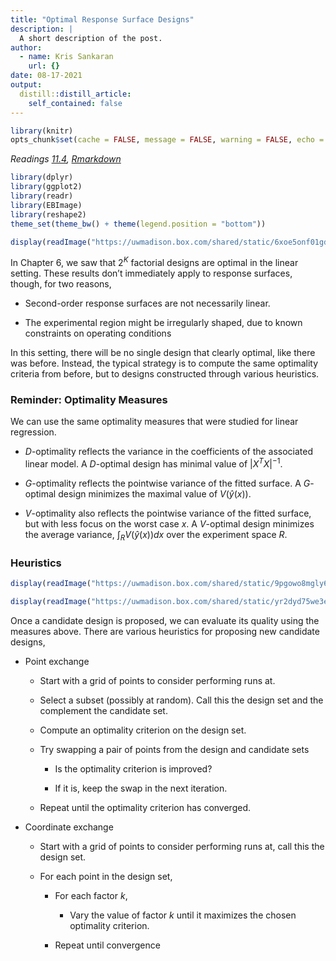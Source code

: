 ```yaml
---
title: "Optimal Response Surface Designs"
description: |
  A short description of the post.
author:
  - name: Kris Sankaran
    url: {}
date: 08-17-2021
output:
  distill::distill_article:
    self_contained: false
---
```


```r
library(knitr)
opts_chunk$set(cache = FALSE, message = FALSE, warning = FALSE, echo = TRUE)
```

_Readings [11.4](), [Rmarkdown]()_

```r
library(dplyr)
library(ggplot2)
library(readr)
library(EBImage)
library(reshape2)
theme_set(theme_bw() + theme(legend.position = "bottom"))
```

```r
display(readImage("https://uwmadison.box.com/shared/static/6xoe5onf01gdpaef6g0qtcstbhb9w72n.png"))
```

In Chapter 6, we saw that $2^{K}$ factorial designs are optimal in the linear
setting. These results don’t immediately apply to response surfaces, though, for
two reasons,

* Second-order response surfaces are not necessarily linear.

* The experimental region might be irregularly shaped, due to known constraints
on operating conditions

In this setting, there will be no single design that clearly optimal, like there
was before. Instead, the typical strategy is to compute the same optimality
criteria from before, but to designs constructed through various heuristics.

### Reminder: Optimality Measures

We can use the same optimality measures that were studied for linear regression.

* $D$-optimality reflects the variance in the coefficients of the associated
linear model. A $D$-optimal design has minimal value of
$\left|X^{T}X\right|^{-1}$.

* $G$-optimality reflects the pointwise variance of the fitted surface. A
$G$-optimal design minimizes the maximal value of
$V\left(\hat{y}\left(x\right)\right)$.

* $V$-optimality also reflects the pointwise variance of the fitted surface,
but with less focus on the worst case $x$. A $V$-optimal design minimizes
the average variance, $\int_{R} V\left(\hat{y}\left(x\right)\right)dx$
over the experiment space $R$.

### Heuristics
```r
display(readImage("https://uwmadison.box.com/shared/static/9pgowo8mgly6d8mm97t8sm324ggcio0y.png"))
```

```r
display(readImage("https://uwmadison.box.com/shared/static/yr2dyd75we3ebp1gwe36r5xe3p8841h8.png"))
```

Once a candidate design is proposed, we can evaluate its quality using the
measures above. There are various heuristics for proposing new candidate
designs,

* Point exchange

	* Start with a grid of points to consider performing runs at.
	
	* Select a subset (possibly at random). Call this the design set and the complement the candidate set.
	
	* Compute an optimality criterion on the design set.
	
	* Try swapping a pair of points from the design and candidate sets
	
		* Is the optimality criterion is improved?
		
		*  If it is, keep the swap in the next iteration.
		
	* Repeat until the optimality criterion has converged.
	
* Coordinate exchange

	*  Start with a grid of points to consider performing runs at, call this the design set.
	
	* For each point in the design set,
	
		* For each factor $k$,
		
			* Vary the value of factor $k$ until it maximizes the chosen optimality criterion.
			
		* Repeat until convergence
